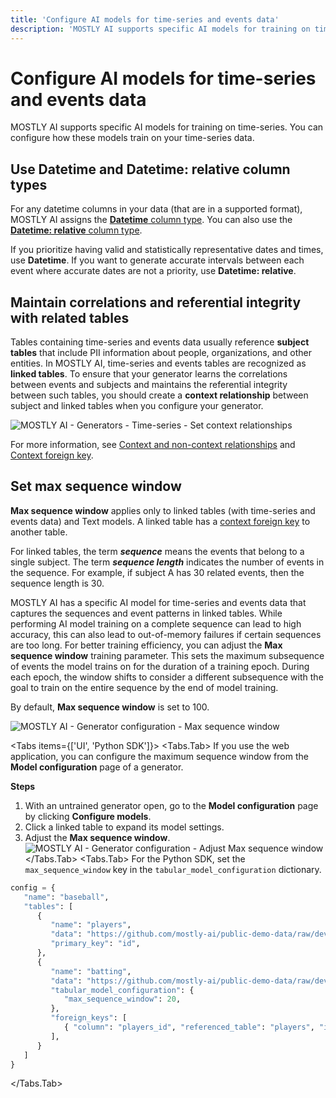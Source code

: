 ```yaml
---
title: 'Configure AI models for time-series and events data'
description: 'MOSTLY AI supports specific AI models for training on time-series. You can configure how these models train on your time-series data.'
---
```



# Configure AI models for time-series and events data

MOSTLY AI supports specific AI models for training on time-series. You can configure how these models train on your time-series data.

## Use Datetime and Datetime: relative column types

For any datetime columns in your data (that are in a supported format), MOSTLY AI assigns the [**Datetime** column type](/generators/configure/set-encoding-types#datetime). You can also use the [**Datetime: relative** column type](/generators/configure/set-encoding-types#datetime-relative).

If you prioritize having valid and statistically representative dates and times, use **Datetime**. If you want to generate accurate intervals between each event where accurate dates are not a priority, use **Datetime: relative**.

## Maintain correlations and referential integrity with related tables

Tables containing time-series and events data usually reference **subject tables** that include PII information about people, organizations, and other entities. In MOSTLY AI, time-series and events tables are recognized as **linked tables**. To ensure that your generator learns the correlations between events and subjects and maintains the referential integrity between such tables, you should create a **context relationship** between subject and linked tables when you configure your generator.

<Image src="/docimages/generators/configure-time-series/time-series-01-set-context-relationships.webp" alt="MOSTLY AI - Generators - Time-series - Set context relationships" width={800} height={150} />

For more information, see [Context and non-context relationships](/generators/configure/set-table-relationships/multi-table#context-and-non-context-relationships) and [Context foreign key](/generators/configure/set-table-relationships#context-foreign-key).

## Set max sequence window

**Max sequence window** applies only to linked tables (with time-series and events data) and Text models. A linked table has a [context foreign key](/generators/configure/set-table-relationships#context-foreign-key) to another table.

For linked tables, the term **_sequence_** means the events that belong to a single subject. The term **_sequence length_** indicates the number of events in the sequence. For example, if subject A has 30 related events, then the sequence length is 30.

MOSTLY AI has a specific AI model for time-series and events data that captures the sequences and event patterns in linked tables. While performing AI model training on a complete sequence can lead to high accuracy, this can also lead to out-of-memory failures if certain sequences are too long. For better training efficiency, you can adjust the **Max sequence window** training parameter. This sets the maximum subsequence of events the model trains on for the duration of a training epoch. During each epoch, the window shifts to consider a different subsequence with the goal to train on the entire sequence by the end of model training.

By default, **Max sequence window** is set to 100.

<Image src="/docimages/generators/configure-time-series/max-sequence-window.svg" alt="MOSTLY AI - Generator configuration - Max sequence window" width={900} height={300} />

<Tabs items={['UI', 'Python SDK']}>
<Tabs.Tab>
If you use the web application, you can configure the maximum sequence window from the **Model configuration** page of a generator.

**Steps**

1. With an untrained generator open, go to the **Model configuration** page by clicking **Configure models**.
2. Click a linked table to expand its model settings.
3. Adjust the **Max sequence window**.
      <Image
                                                     src="/docimages/generators/configure-time-series/time-series-02-adjust-max-sequence-window.webp"
                                                     alt="MOSTLY AI - Generator configuration - Adjust Max sequence window"
                                                     width={900}
                                                     height={300}
                                                 />
   </Tabs.Tab>
   <Tabs.Tab>
For the Python SDK, set the `max_sequence_window` key in the `tabular_model_configuration` dictionary.

```python filename="python" copy {13}
config = {
   "name": "baseball",
   "tables": [
      {
         "name": "players",
         "data": "https://github.com/mostly-ai/public-demo-data/raw/dev/baseball/players.csv.gz",
         "primary_key": "id",
      },
      {
         "name": "batting",
         "data": "https://github.com/mostly-ai/public-demo-data/raw/dev/baseball/batting.csv.gz",
         "tabular_model_configuration": {
            "max_sequence_window": 20,
         },
         "foreign_keys": [
            { "column": "players_id", "referenced_table": "players", "is_context": True }
         ],
      }
   ]
}
```

</Tabs.Tab>
</Tabs>
